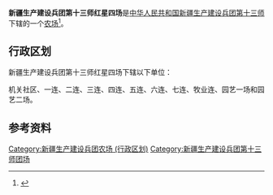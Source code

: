 {{中国乡级行政区
|行政区全称           = 新疆生产建设兵团第十三师红星四场
|上级行政区           = [[新疆生产建设兵团第十三师|新疆生产建设兵团第十三师]]
|行政区类别           = [[农场|农场]]
}}

'''新疆生产建设兵团第十三师红星四场'''是[[中华人民共和国|中华人民共和国]][[新疆生产建设兵团|新疆生产建设兵团]][[新疆生产建设兵团第十三师|第十三师]]下辖的一个[[农场|农场]]<ref>{{Cite journal|title=新疆生产建设兵团分布图|author=新疆生产建设兵团年鉴编辑委员会|journal=兵团年鉴|publisher=新疆生产建设兵团年鉴社|doi=10.42437/y.cnki.yxjsc.2021.000007|year=2020|location=乌鲁木齐|page=7-8|issn=1671-3338}}</ref>。

== 行政区划 ==
新疆生产建设兵团第十三师红星四场下辖以下单位：

机关社区、一连、二连、三连、四连、五连、六连、七连、牧业连、园艺一场和园艺二场。

== 参考资料 ==
{{reflist}}

{{新疆行政区划小作品}}
{{新疆维吾尔自治区新星市行政区划}}
{{新疆生产建设兵团第十三师}}
{{DEFAULTSORT:红}}
[[Category:新疆生产建设兵团农场_(行政区划)|Category:新疆生产建设兵团农场 (行政区划)]]
[[Category:新疆生产建设兵团第十三师团场|Category:新疆生产建设兵团第十三师团场]]